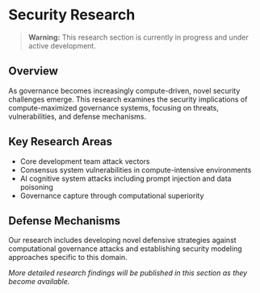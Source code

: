 # Security Research

> **Warning:** This research section is currently in progress and under active development.

## Overview

As governance becomes increasingly compute-driven, novel security challenges emerge. This research examines the security implications of compute-maximized governance systems, focusing on threats, vulnerabilities, and defense mechanisms.

## Key Research Areas

- Core development team attack vectors
- Consensus system vulnerabilities in compute-intensive environments
- AI cognitive system attacks including prompt injection and data poisoning
- Governance capture through computational superiority

## Defense Mechanisms

Our research includes developing novel defensive strategies against computational governance attacks and establishing security modeling approaches specific to this domain.

*More detailed research findings will be published in this section as they become available.* 